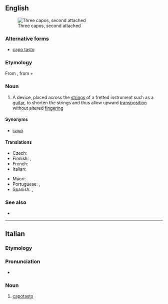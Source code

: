 {{also|capo tasto}}
==English==
[[File:Kapodaster (drei verschiedene Formen).jpg|thumb|Three capos, second attached]]

===Alternative forms===
* [[capo tasto]]

===Etymology===
From {{bor|en|it|capotasto}}, from {{m|it|capo||head}} + {{m|it|tasto||fret}}

===Noun===
{{en-noun}}

# {{lb|en|music}} A device, placed across the [[string]]s of a fretted instrument such as a [[guitar]], to shorten the strings and thus allow upward [[transposition]] without altered [[fingering]]

====Synonyms====
* [[capo]]

====Translations====
{{trans-top|device placed across the strings}}
* Czech: {{t|cs|kapodastr|m}}
* Finnish: {{t+|fi|kapo}}, {{t+|fi|capo}}
* French: {{t+|fr|capodastre}}
* Italian: {{t|it|capotasto}}
{{trans-mid}}
* Maori: {{t|mi|whakakopa}}
* Portuguese: {{t+|pt|pestana|f}}, {{t|pt|capotraste|m}}
* Spanish: {{t+|es|ceja|f}}, {{t+|es|cejilla|f}}
{{trans-bottom}}

===See also===
* {{commonslite|capo}}

----

==Italian==

===Etymology===
{{prefix|it|capo|tasto}}

===Pronunciation===
* {{rhymes|it|asto}}

===Noun===
{{it-noun|m}}

# {{lb|it|music}} [[#English|capotasto]]